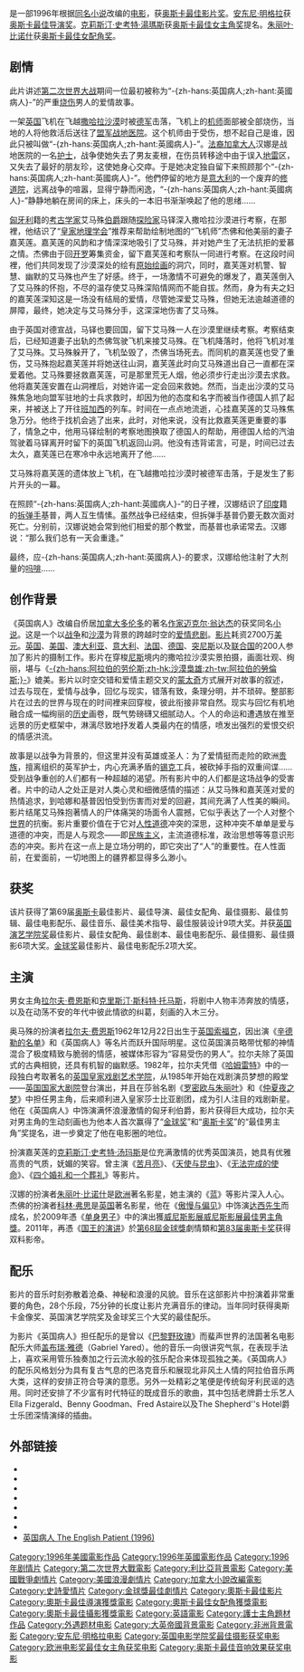 {{noteTA
|T=zh-hans:英国病人 (电影);zh-tw:英倫情人 (電影);zh-hk:別問我是誰 (電影);
|1=zh-hans:英国病人;zh-tw:英倫情人;zh-hk:別問我是誰
|2=zh-tw:麥可·翁達傑;zh-hans:迈克尔·翁达杰;
}}
{{Infobox Film
| name = 英国病人
| original_name = ''The English Patient''
| image = Eng-patient-mov-poster.jpg
| caption = 
| director = [[安东尼·明格拉|安东尼·明格拉]]
| writer = [[安东尼·明格拉|安东尼·明格拉]] <small>（剧本）</small><br />[[迈克尔·翁达杰|迈克尔·翁达杰]] <small>（小说）</small>
| starring = [[拉尔夫·费因斯|拉尔夫·费因斯]]<br />[[克里斯汀·斯科特·托马斯|克里斯汀·斯科特·托马斯]]<br />[[朱丽叶·比诺什|朱丽叶·比诺什]]<br />[[威廉·达福|威廉·达福]]<br />[[科林·弗思|科林·弗思]]<br />[[纳文·安德鲁斯|纳文·安德鲁斯]]
| producer = [[索尔·扎恩兹|索尔·扎恩兹]]
| music = [[盖布瑞·雅德|盖布瑞·雅德]]
| cinematography = [[约翰·西尔|约翰·西尔]]
| editing = [[沃尔特·默奇|沃尔特·默奇]]
| distributor = [[米拉麥克斯影業|米拉麥克斯影業]]
| released = '''[[美国|美国]]'''<br /> 1996年11月6日<br />'''[[加拿大|加拿大]]''':<br /> 1996年11月22日<br />'''[[澳大利亚|澳大利亚]]''':<br /> 1997年3月6日<br />'''[[新西兰|新西兰]]''':<br /> 1997年3月13日<br />'''[[英国|英国]]''':<br /> 1997年3月14日
| runtime = 162分钟
| language = 英语 <br /> 德语 <br /> 意大利语 <br /> 阿拉伯语
| budget = 2千7百万美元
| gross = 2.31亿美元
| amg_id = 1:136728
| imdb_id = 0116209
| tw_name = 英倫情人
| hk_name = 別問我是誰
| cn_name = 英国病人
| 原著 = {{based on|[[英国病人_(小说)|英国病人]]|[[麥可·翁達傑|迈克尔·翁达杰]]}}
}}
{{作品名稱|name=''The English Patient''|hk=別問我是誰|tw=英倫情人|cn=英国病人}}是一部1996年根据[[英国病人_(小说)|同名小说]]改编的[[电影|电影]]，获[[奥斯卡最佳影片奖|奥斯卡最佳影片奖]]。[[安东尼·明格拉|安东尼·明格拉]]获[[奥斯卡最佳导演奖|奥斯卡最佳导演奖]]。[[克莉斯汀·史考特·湯瑪斯|克莉斯汀·史考特·湯瑪斯]]获[[奥斯卡最佳女主角奖|奥斯卡最佳女主角奖]]提名。[[朱丽叶·比诺什|朱丽叶·比诺什]]获[[奥斯卡最佳女配角奖|奥斯卡最佳女配角奖]]。

== 剧情 ==
此片讲述[[第二次世界大战|第二次世界大战]]期间一位最初被称为“-{zh-hans:英国病人;zh-hant:英國病人}-”的严重[[烧伤|烧伤]]男人的爱情故事。

一架[[英国|英国]]飞机在飞越[[撒哈拉沙漠|撒哈拉沙漠]]时被[[德军|德军]]击落，飞机上的[[机师|机师]]面部被全部烧伤，当地的人将他救活后送往了[[盟军|盟军]][[战地医院|战地医院]]。这个机师由于受伤，想不起自己是谁，因此只被叫做“-{zh-hans:英国病人;zh-hant:英國病人}-”。[[法裔加拿大人|法裔加拿大人]]汉娜是战地医院的一名[[护士|护士]]，战争使她失去了男友麦根，在伤员转移途中由于误入[[地雷|地雷]]区，又失去了最好的朋友珍，这使她身心交瘁。于是她决定独自留下来照顾那个“-{zh-hans:英国病人;zh-hant:英國病人}-”。他們停留的地方是[[意大利|意大利]]的一个废弃的[[修道院|修道院]]，远离战争的喧嚣，显得宁静而闲逸，“-{zh-hans:英国病人;zh-hant:英國病人}-”静静地躺在房间的床上，床头的一本旧书渐渐唤起了他的思绪……

[[匈牙利|匈牙利]]籍的[[考古学家|考古学家]]艾马殊[[伯爵|伯爵]]跟随[[探险家|探险家]]马铎深入撒哈拉沙漠进行考察，在那裡，他结识了“[[皇家地理学会|皇家地理学会]]”推荐来帮助绘制地图的“飞机师”杰佛和他美丽的妻子嘉芙莲。嘉芙莲的风韵和才情深深地吸引了艾马殊，并对她产生了无法抗拒的爱慕之情。杰佛由于回[[开罗|开罗]]筹集资金，留下嘉芙莲和考察队一同进行考察。在这段时间裡，他们共同发现了沙漠深处的绘有[[原始绘画|原始绘画]]的洞穴，同时，嘉芙莲对机警、智慧、幽默的艾马殊也产生了好感。终于，一场激情不可避免的爆发了，嘉芙莲倒入了艾马殊的怀抱，不尽的温存使艾马殊深陷情网而不能自拔。然而，身为有夫之妇的嘉芙莲深知这是一场没有结局的爱情，尽管她深爱艾马殊，但她无法逾越道德的屏障，最终，她决定与艾马殊分手，这深深地伤害了艾马殊。

由于英国对德宣战，马铎也要回国，留下艾马殊一人在沙漠里继续考察。考察结束后，已经知道妻子出轨的杰佛驾驶飞机来接艾马殊。在飞机降落时，他将飞机对准了艾马殊。艾马殊躲开了，飞机坠毁了，杰佛当场死去。而同机的嘉芙莲也受了重伤，艾马殊抱起嘉芙莲并将她送往山洞，嘉芙莲此时向艾马殊道出自己一直都在深爱着他。艾马殊要拯救嘉芙莲，可是那里荒无人烟，他必须步行走出沙漠去求救。他将嘉芙莲安置在山洞裡后，对她许诺一定会回来救她。然而，当走出沙漠的艾马殊焦急地向盟军驻地的士兵求救时，却因为他的态度和名字而被当作德国人抓了起来，并被送上了开往[[班加西|班加西]]的列车。时间在一点点地流逝，心挂嘉芙莲的艾马殊焦急万分。他终于找机会逃了出来，此时，对他来说，没有比救嘉芙莲更重要的事了，情急之中，他用马铎绘制的考察地图换取了德国人的帮助，用德国人给的汽油驾驶着马铎离开时留下的英国飞机返回山洞。他没有违背诺言，可是，时间已过去太久，嘉芙莲已在寒冷中永远地离开了他……

艾马殊将嘉芙莲的遗体放上飞机，在飞越撒哈拉沙漠时被德军击落，于是发生了影片开头的一幕。

在照顾“-{zh-hans:英国病人;zh-hant:英國病人}-”的日子裡，汉娜结识了[[印度|印度]]籍的[[拆弹手|拆弹手]]基普，两人互生情愫。虽然战争已经结束，但拆弹手基普仍要无数次面对死亡。分别前，汉娜说她会常到他们相爱的那个教堂，而基普也承诺常去。汉娜说：“那么我们总有一天会重逢。”

最终，应-{zh-hans:英国病人;zh-hant:英國病人}-的要求，汉娜给他注射了大剂量的[[吗啡|吗啡]]......

== 创作背景 ==
《英国病人》改编自侨居[[加拿大|加拿大]][[多伦多|多伦多]]的著名[[作家|作家]][[迈克尔·翁达杰|迈克尔·翁达杰]]的获奖同名[[小说|小说]]。这是一个以[[战争|战争]]和[[沙漠|沙漠]]为背景的跨越时空的[[爱情|爱情]][[悲剧|悲剧]]。[[视频|影片]]耗资2700万[[美元|美元]]。[[英国|英国]]、[[美国|美国]]、[[澳大利亚|澳大利亚]]、[[意大利|意大利]]、[[法国|法国]]、[[德国|德国]]、[[突尼斯|突尼斯]]以及[[联合国|联合国]]的200人参加了影片的摄制工作。影片在穿梭[[尼斯|尼斯]]境内的撒哈拉沙漠实景拍摄，画面壮观、绚丽，堪与《[[阿拉伯的劳伦斯_(电影)|-{zh-hans:阿拉伯的劳伦斯;zh-hk:沙漠梟雄;zh-tw:阿拉伯的勞倫斯;}-]]》媲美。影片以时空交错和爱情主题交叉的[[蒙太奇|蒙太奇]]方式展开对故事的叙述，过去与现在，爱情与战争，回忆与现实，错落有致，条理分明，并不琐碎。整部影片在过去的世界与现在的时间裡来回穿梭，彼此衔接非常自然。现实与回忆有机地融合成一幅绚丽的[[历史|历史]]画卷，既气势磅礴又细腻动人。个人的命运和遭遇放在推至远景的历史框架中，淋漓尽致地抒发着人类最内在的情感，喷发出强烈的爱恨交织的情感洪流。

故事是以战争为背景的，但这里并没有英雄或圣人：为了爱情挺而走险的欧洲[[贵族|贵族]]，擅离组织的英军护士，内心充满矛盾的[[锡克|锡克]]工兵，被砍掉手指的双重间谍……受到战争重创的人们都有一种超越的渴望。所有影片中的人们都是这场战争的受害者。片中的动人之处正是对人类心灵和细微感情的描述：从艾马殊和嘉芙莲对爱的热情追求，到哈娜和基普因怕受到伤害而对爱的回避，其间充满了人性美的瞬间。影片结尾艾马殊抱著情人的尸体痛哭的场面令人震撼，它似乎表达了一个人对整个[[世界|世界]]的抗衡。影片重要价值在于它对[[人性|人性]][[道德|道德]]冲突的深思，这种冲突不单单是爱与道德的冲突，而是人与观念——即[[民族主义|民族主义]]，主流道德标准，政治思想等等意识形态的冲突。影片在这一点上是立场分明的，即它突出了“人”的重要性。在人性面前，在爱面前，一切地图上的疆界都显得多么渺小。

== 获奖 ==
该片获得了第69届[[奥斯卡|奥斯卡]]最佳影片、最佳导演、最佳女配角、最佳摄影、最佳剪辑、最佳电影配乐、最佳音乐、最佳美术指导、最佳服装设计9项大奖。并获[[英国演艺学院奖|英国演艺学院奖]]最佳影片、最佳女配角、最佳剧本、最佳电影配乐、最佳摄影、最佳摄影6项大奖。[[金球奖|金球奖]]最佳影片、最佳电影配乐2项大奖。

== 主演 ==
男女主角[[拉尔夫·费恩斯|拉尔夫·费恩斯]]和[[克里斯汀·斯科特·托马斯|克里斯汀·斯科特·托马斯]]，将剧中人物丰沛奔放的情感，以及在动荡不安的年代中彼此情欲的纠葛，刻画的入木三分。

奥马殊的扮演者[[拉尔夫·费恩斯|拉尔夫·费恩斯]]1962年12月22日出生于[[英国|英国]][[索福克|索福克]]，因出演《[[辛德勒的名单|辛德勒的名单]]》和《英国病人》等名片而跃升国际明星。这位英国演员略带忧郁的神情混合了极度精致与脆弱的情感，被媒体形容为“容易受伤的男人”。拉尔夫除了英国式的古典相貌，还具有机智的幽默感。1982年，拉尔夫凭借《[[哈姆雷特|哈姆雷特]]》中的一段独白考取著名的[[英国皇家戏剧艺术学院|英国皇家戏剧艺术学院]]，从1985年开始在戏剧演员梦想的殿堂——[[英国国家大剧院|英国国家大剧院]]登台演出，并且在莎翁名剧《[[罗密欧与朱丽叶|罗密欧与朱丽叶]]》和《[[仲夏夜之梦|仲夏夜之梦]]》中担任男主角，后来顺利进入皇家莎士比亚剧团，成为引人注目的戏剧新星。他在《英国病人》中饰演满怀浪漫激情的匈牙利伯爵，影片获得巨大成功，拉尔夫对男主角的生动刻画也为他本人首次赢得了“[[金球奖|金球奖]]”和“[[奥斯卡奖|奥斯卡奖]]”的“最佳男主角”奖提名，进一步奠定了他在电影圈的地位。

扮演嘉芙莲的[[克莉斯汀·史考特·汤玛斯|克莉斯汀·史考特·汤玛斯]]是位充满激情的优秀英国演员，她具有优雅高贵的气质，妩媚的笑容。曾主演《[[苦月亮|苦月亮]]》、《[[天使与昆虫|天使与昆虫]]》、《[[无法完成的使命|无法完成的使命]]》、《[[四个婚礼和一个葬礼|四个婚礼和一个葬礼]]》等影片。

汉娜的扮演者[[朱丽叶·比诺什|朱丽叶·比诺什]]是[[欧洲|欧洲]]著名影星，她主演的《[[三色之蓝|蓝]]》等影片深入人心。杰佛的扮演者[[科林·弗思|科林·弗思]]是[[英国|英国]]著名影星，他在《[[傲慢與偏見_(電視短劇)|傲慢与偏见]]》中饰演[[达西先生|达西先生]]而成名，於2009年憑《[[单身男子|单身男子]]》中的演出獲[[威尼斯影展|威尼斯影展]][[威尼斯影展最佳男主角獎|威尼斯影展最佳男主角獎]]。2011年，再憑《[[国王的演讲|国王的演讲]]》於[[第68屆金球獎|第68屆金球獎]]劇情類和[[第83届奥斯卡奖|第83届奥斯卡奖]]获得双料影帝。

== 配乐 ==
影片的音乐时刻弥散着沧桑、神秘和浪漫的风貌。音乐在这部影片中扮演着非常重要的角色，28个乐段，75分钟的长度让影片充满音乐的律动。当年同时获得奥斯卡金像奖、英国演艺学院奖及金球奖三个大奖的最佳配乐。

为影片《英国病人》担任配乐的是曾以《[[巴黎野玫瑰|巴黎野玫瑰]]》而蜚声世界的法国著名电影配乐大师[[盖布瑞·雅德|盖布瑞·雅德]]（Gabriel Yared）。他的音乐一向很讲究气氛，在表现手法上，喜欢采用管乐独奏加之行云流水般的弦乐配合来体现孤独之美。《英国病人》的配乐风格划分为具有复古气息的巴洛克音乐和展现北非风土人情的阿拉伯音乐两大类，这样的安排正符合导演的意愿。另外一处精彩之笔便是传统匈牙利民谣的选用。同时还安排了不少富有时代特征的既成音乐的歌曲，其中包括老牌爵士乐艺人Ella Fizgerald、Benny Goodman、Fred Astaire以及The Shepherd''s Hotel爵士乐团深情演绎的插曲。

== 外部链接 ==
* {{Official website|http://www.miramax.com/movie/the-english-patient/}}
* {{IMDb title|0116209}}
* {{豆瓣|1291853|英國病人}}
* {{rotten-tomatoes|english_patient}}
* {{metacritic film|the-english-patient}}
* {{mojo title|englishpatient}}
* {{Amg movie|136728}}
* [https://web.archive.org/web/20090123041840/http://www.mtime.com/movie/12468 英国病人 The English Patient (1996)]

{{金球奖最佳剧情片}}
{{英国电影学院奖最佳影片}}
{{金球奖最佳原创配乐奖}}
{{奥斯卡最佳影片奖}}
{{DEFAULTSORT:English Patient, The}}
[[Category:1996年美國電影作品|Category:1996年美國電影作品]]
[[Category:1996年英國電影作品|Category:1996年英國電影作品]]
[[Category:1996年剧情片|Category:1996年剧情片]]
[[Category:第二次世界大戰電影|Category:第二次世界大戰電影]]
[[Category:利比亞背景電影|Category:利比亞背景電影]]
[[Category:美國戰爭劇情片|Category:美國戰爭劇情片]]
[[Category:美國浪漫劇情片|Category:美國浪漫劇情片]]
[[Category:加拿大小說改編電影|Category:加拿大小說改編電影]]
[[Category:史詩愛情片|Category:史詩愛情片]]
[[Category:金球獎最佳劇情片|Category:金球獎最佳劇情片]]
[[Category:奧斯卡最佳影片|Category:奧斯卡最佳影片]]
[[Category:奧斯卡最佳導演獲獎電影|Category:奧斯卡最佳導演獲獎電影]]
[[Category:奧斯卡最佳女配角獲獎電影|Category:奧斯卡最佳女配角獲獎電影]]
[[Category:奧斯卡最佳攝影獲獎電影|Category:奧斯卡最佳攝影獲獎電影]]
[[Category:英語電影|Category:英語電影]]
[[Category:護士主角題材作品|Category:護士主角題材作品]]
[[Category:外遇题材电影|Category:外遇题材电影]]
[[Category:大英帝國背景電影|Category:大英帝國背景電影]]
[[Category:非洲背景電影|Category:非洲背景電影]]
[[Category:安东尼·明格拉电影|Category:安东尼·明格拉电影]]
[[Category:英国电影学院奖最佳摄影获奖电影|Category:英国电影学院奖最佳摄影获奖电影]]
[[Category:欧洲电影奖最佳女主角获奖电影|Category:欧洲电影奖最佳女主角获奖电影]]
[[Category:奥斯卡最佳音响效果获奖电影|Category:奥斯卡最佳音响效果获奖电影]]